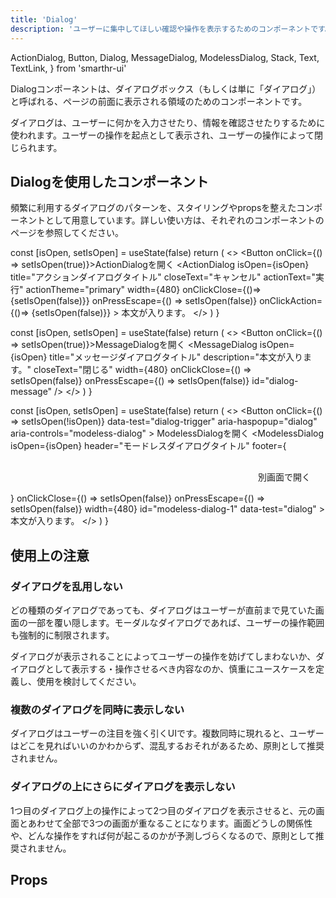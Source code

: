 ```yaml
---
title: 'Dialog'
description: 'ユーザーに集中してほしい確認や操作を表示するためのコンポーネントです。'
---
```


  ActionDialog,
  Button,
  Dialog,
  MessageDialog,
  ModelessDialog,
  Stack,
  Text,
  TextLink,
} from 'smarthr-ui'

Dialogコンポーネントは、ダイアログボックス（もしくは単に「ダイアログ」）と呼ばれる、ページの前面に表示される領域のためのコンポーネントです。

ダイアログは、ユーザーに何かを入力させたり、情報を確認させたりするために使われます。ユーザーの操作を起点として表示され、ユーザーの操作によって閉じられます。

<ComponentStory name="Dialog" />

## Dialogを使用したコンポーネント

頻繁に利用するダイアログのパターンを、スタイリングやpropsを整えたコンポーネントとして用意しています。詳しい使い方は、それぞれのコンポーネントのページを参照してください。

  const [isOpen, setIsOpen] = useState(false)
  return (
    <>
      <Button onClick={() => setIsOpen(true)}>ActionDialogを開く</Button>
      <ActionDialog
        isOpen={isOpen}
        title="アクションダイアログタイトル"
        closeText="キャンセル"
        actionText="実行"
        actionTheme="primary"
        width={480}
        onClickClose={()=> {setIsOpen(false)}}
        onPressEscape={() => setIsOpen(false)}
        onClickAction={()=> {setIsOpen(false)}}
      >
        <Text>本文が入ります。</Text>
      </ActionDialog>
    </>
  )
}

  const [isOpen, setIsOpen] = useState(false)
  return (
    <>
      <Button onClick={() => setIsOpen(true)}>MessageDialogを開く</Button>
      <MessageDialog
        isOpen={isOpen}
        title="メッセージダイアログタイトル"
        description="本文が入ります。"
        closeText="閉じる"
        width={480}
        onClickClose={() => setIsOpen(false)}
        onPressEscape={() => setIsOpen(false)}
        id="dialog-message"
      />
    </>
  )
}

  const [isOpen, setIsOpen] = useState(false)
  return (
    <>
      <Button
        onClick={() => setIsOpen(!isOpen)}
        data-test="dialog-trigger"
        aria-haspopup="dialog"
        aria-controls="modeless-dialog"
      >
        ModelessDialogを開く
      </Button>
      <ModelessDialog
        isOpen={isOpen}
        header="モードレスダイアログタイトル"
        footer={
          <div align="right" style="padding:16px 24px">
            <TextLink href="#" target="_blank">別画面で開く</TextLink>
          </div>
          }
        onClickClose={() => setIsOpen(false)}
        onPressEscape={() => setIsOpen(false)}
        width={480}
        id="modeless-dialog-1"
        data-test="dialog"
      >
        <ModelessContent>
          <Text>本文が入ります。</Text>
        </ModelessContent>
      </ModelessDialog>
    </>
  )
}

<ComponentPreview>
  <Stack gap="XS" align="flex-start">
    <DynamicActionDialog />
    <DynamicMessageDialog />
    <DynamicModelessDialog />
  </Stack>
</ComponentPreview>

<PageIndex path="/products/components/dialog/" excludes={[]} heading="h3" />

## 使用上の注意

### ダイアログを乱用しない

どの種類のダイアログであっても、ダイアログはユーザーが直前まで見ていた画面の一部を覆い隠します。モーダルなダイアログであれば、ユーザーの操作範囲も強制的に制限されます。

ダイアログが表示されることによってユーザーの操作を妨げてしまわないか、ダイアログとして表示する・操作させるべき内容なのか、慎重にユースケースを定義し、使用を検討してください。

### 複数のダイアログを同時に表示しない

ダイアログはユーザーの注目を強く引くUIです。複数同時に現れると、ユーザーはどこを見ればいいのかわからず、混乱するおそれがあるため、原則として推奨されません。

### ダイアログの上にさらにダイアログを表示しない

1つ目のダイアログ上の操作によって2つ目のダイアログを表示させると、元の画面とあわせて全部で3つの画面が重なることになります。画面どうしの関係性や、どんな操作をすれば何が起こるのかが予測しづらくなるので、原則として推奨されません。

## Props

<ComponentPropsTable name="Dialog" />
